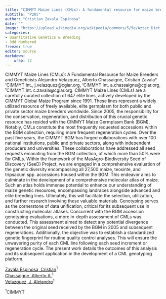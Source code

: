 ```yaml
---
title: "CIMMYT Maize Lines (CMLs): A fundamental resource for maize breeders and geneticists"
subtitle: "P205"
author: "Cristian Zavala Espinosa"
date: ""
image: "https://upload.wikimedia.org/wikipedia/commons/5/5e/Aztec_Diet_Basket_of_Corn_%289755332575%29.jpg"
categories: 
- Quantitative Genetics & Breeding
- Odd Numbered
freeze: true
editor: source
markdown: 
    wrap: 72
---
```


CIMMYT Maize Lines (CMLs): A Fundamental Resource for Maize Breeders and Geneticists Alejandro Velazquez, Alberto Chassaigne, Cristian Zavala* ¹CIMMYT Int., j.velazquez@cgiar.org, ¹CIMMYT Int. a.chassaigne@cgiar.org, ¹CIMMYT Int. c.zavala@cgiar.org. CIMMYT Maize Lines (CMLs) are a carefully curated collection of 647 elite lines, actively developed by the CIMMYT Global Maize Program since 1991. These lines represent a widely utilized resource of freely available, elite germplasm for both public and private sector maize breeders worldwide. Since 2005, the responsibility for the conservation, regeneration, and distribution of this crucial genetic resource has resided with the CIMMYT Maize Germplasm Bank (BGM). Notably, CMLs constitute the most frequently requested accessions within the BGM collection, requiring more frequent regeneration cycles. Over the past five years, the CIMMYT BGM has forged collaborations with over 100 national institutions, public and private sectors, along with independent producers and universities. These collaborations have addressed all seed requests emanating from the BGM collection, of which more than 50% were for CMLs. Within the framework of the MasAgro-Biodiversity Seed of Discovery (SeeD) Project, we are engaged in a comprehensive evaluation of the genetic diversity encompassing all 27,500 maize, teosinte, and tripsacum spp. accessions housed within the BGM. This endeavor aims to culminate in the development of a comprehensive molecular atlas of maize. Such an atlas holds immense potential to enhance our understanding of maize genetic resources, encompassing landraces alongside advanced and elite breeding lines. Ultimately, this will facilitate the selection, utilization, and further research involving these valuable materials. Genotyping serves as the cornerstone of data unification, critical for its subsequent use in constructing molecular atlases. Concurrent with the BGM accession genotyping evaluations, a more in-depth assessment of CMLs was conducted. This assessment aimed to detect any potential divergence between the original seed received by the BGM in 2005 and subsequent regenerations. Additionally, the objective was to establish a standardized genetic fingerprint for routine quality control analyses. This will ensure the unwavering purity of each CML line following each seed increment or regeneration cycle. The present work details the outcomes of this analysis and its subsequent application in the development of a CML genotyping platform.

<a href='mailto:c.zavala.mgb@gmail.com'>Zavala Espinosa, Cristian</a><sup>1</sup><br><a href='mailto:Ricculli'>Chassaigne, Alberto A.</a><sup>1</sup><br><a href='mailto:Juarez'>Velazquez, J. Alejandro</a><sup>1</sup><br>

<sup>1</sup>CIMMYT<br>